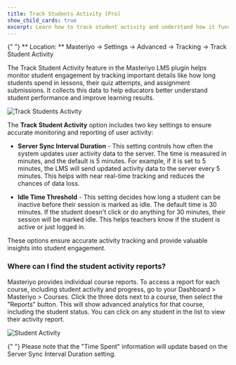```yaml
---
title: Track Students Activity [Pro]
show_child_cards: true
excerpt: Learn how to track student activity and understand how it functions. 
---
```


<Callout>
  {" "} 
 ** Location: ** Masteriyo → Settings → Advanced → Tracking → Track Student Activity 
</Callout>

The Track Student Activity feature in the Masteriyo LMS plugin helps monitor student engagement by tracking important details like how long students spend in lessons, their quiz attempts, and assignment submissions. It collects this data to help educators better understand student performance and improve learning results.

![Track Students Activity](https://github.com/user-attachments/assets/f49ff61a-2458-4f67-952d-263c957ca200)

The **Track Student Activity** option includes two key settings to ensure accurate monitoring and reporting of user activity:

- **Server Sync Interval Duration** - This setting controls how often the system updates user activity data to the server. The time is measured in minutes, and the default is 5 minutes. For example, if it is set to 5 minutes, the LMS will send updated activity data to the server every 5 minutes. This helps with near real-time tracking and reduces the chances of data loss.

- **Idle Time Threshold** - 
This setting decides how long a student can be inactive before their session is marked as idle. The default time is 30 minutes. If the student doesn't click or do anything for 30 minutes, their session will be marked idle. This helps teachers know if the student is active or just logged in.

These options ensure accurate activity tracking and provide valuable insights into student engagement.

### Where can I find the student activity reports?

Masteriyo provides individual course reports. To access a report for each course, including student activity and progress, go to your Dashboard > Masteriyo > Courses. Click the three dots next to a course, then select the "Reports" button. This will show advanced analytics for that course, including the student status. You can click on any student in the list to view their activity report.

![Student Activity](https://github.com/user-attachments/assets/e9bd21c9-ee34-4c6d-984e-2acc70360373)

<Callout>
  {" "} 
Please note that the "Time Spent" information will update based on the Server Sync Interval Duration setting. 
</Callout>
